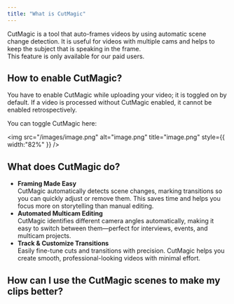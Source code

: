 ```yaml
---
title: "What is CutMagic"
---
```


CutMagic is a tool that auto-frames videos by using automatic scene change detection. It is useful for videos with multiple cams and helps to keep the subject that is speaking in the frame.\
This feature is only available for our paid users.

## How to enable CutMagic?

You have to enable CutMagic while uploading your video; it is toggled on by default. If a video is processed without CutMagic enabled, it cannot be enabled retrospectively.

You can toggle CutMagic here:

<img
  src="/images/image.png"
  alt="image.png"
  title="image.png"
  style={{ width:"82%" }}
/>

## What does CutMagic do?

- **Framing Made Easy**\
  CutMagic automatically detects scene changes, marking transitions so you can quickly adjust or remove them. This saves time and helps you focus more on storytelling than manual editing.
- **Automated Multicam Editing**\
  CutMagic identifies different camera angles automatically, making it easy to switch between them—perfect for interviews, events, and multicam projects.
- **Track & Customize Transitions**\
  Easily fine-tune cuts and transitions with precision. CutMagic helps you create smooth, professional-looking videos with minimal effort.

## How can I use the CutMagic scenes to make my clips better?